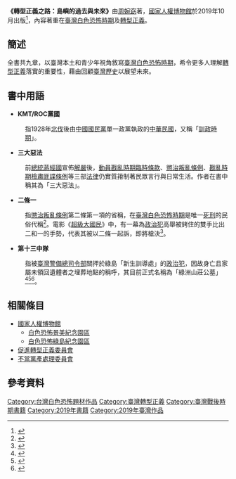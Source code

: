 {{Infobox book
|name          = 轉型正義之路：島嶼的過去與未來
|image         = 
|image_caption = 
|author        = [[周婉窈|周婉窈]]
|cover_artist  = 盧柏蓉
|country       = [[中華民國|臺灣]]
|language      = [[繁體中文|繁體中文]]
|series        = 
|subject       = 
|genre         = [[臺灣白色恐怖時期|白色恐怖]]、[[臺灣歷史|臺灣歷史]]、[[政治|政治]]轉型
|publisher     = [[國家人權博物館|國家人權博物館]]
|release_date  = 2019年10月
|media_type    = 實體書冊
|pages         = 224頁
|format        = <!-- 开本 -->
|isbn          = 978-986-5437-15-2
|dewey         = <!-- 杜威分类法 -->
|congress      = <!-- 美国国会图书馆图书分类法 -->
}}

'''《轉型正義之路：島嶼的過去與未來》'''由[[周婉窈|周婉窈]]著，[[國家人權博物館|國家人權博物館]]於2019年10月出版<ref>{{Cite news|url=http://homepage.ntu.edu.tw/~history/public_html/09newsletter/27/27-22.html|title=周婉窈著，《轉型正義之路：島嶼的過去與未來》出版|work=國立臺灣大學歷史學系|accessdate=2020-12-06}}</ref>，內容著重在[[臺灣白色恐怖時期|臺灣白色恐怖時期]]及[[轉型正義|轉型正義]]。

== 簡述 ==
全書共九章，以臺灣本土和青少年視角敘寫[[臺灣白色恐怖時期|臺灣白色恐怖時期]]，希令更多人理解[[轉型正義|轉型正義]]落實的重要性，藉由回顧[[臺灣歷史|臺灣歷史]]以展望未來。

== 書中用語 ==
*'''KMT/ROC黨國'''
: 指1928年[[國民革命軍北伐|北伐]]後由[[中國國民黨|中國國民黨]]單一政黨執政的[[中華民國|中華民國]]，又稱「[[訓政時期|訓政時期]]」。

*'''三大惡法'''
: 前[[中華民國總統|總統]][[蔣經國|蔣經國]]宣佈[[解嚴|解嚴]]後，[[動員戡亂時期臨時條款|動員戡亂時期臨時條款]]、[[懲治叛亂條例|懲治叛亂條例]]、[[戡亂時期檢肅匪諜條例|戡亂時期檢肅匪諜條例]]等三部[[法律|法律]]仍實質箝制著民眾言行與日常生活。作者在書中稱其為「三大惡法」。

*'''二條一'''
: 指[[懲治叛亂條例|懲治叛亂條例]]第二條第一項的省稱，在[[臺灣白色恐怖時期|臺灣白色恐怖時期]]是唯一[[死刑|死刑]]的民俗代稱<ref>{{Cite news|url=https://opinion.udn.com/opinion/story/10043/4412392|title=讀書也犯法？從《國際橋牌社》回顧白色恐怖與「二條一」|last=法律白話文運動|work=udn鳴人堂|date=2020-03-16|accessdate=2020-12-06}}</ref>。電影《[[超級大國民|超級大國民]]》中，有一幕為[[政治犯|政治犯]]高舉被銬住的雙手比出二和一的手勢，代表其被以二條一起訴，即將槍決<ref>{{Cite news|url=https://rm7012cho.pixnet.net/blog/post/267108769-超級大國民-唯一死刑【二條一】|title=超級大國民-唯一死刑【二條一】|last=卡卡星球|date=2016-11-15|accessdate=2020-12-06}}</ref>。

*'''第十三中隊'''
: 指被[[臺灣警備總司令部|臺灣警備總司令部]]關押於綠島「新生訓導處」的[[政治犯|政治犯]]，因故身亡且家屬未領回遺體者之埋葬地點的稱呼，其目前正式名稱為「綠洲山莊公墓」<ref>{{Cite news|url=https://ndweb.iis.sinica.edu.tw/TWM/Public/content/story/seal/lyudao.html|title=【影音】重回綠島第13中隊 蔡焜霖：第一印象以為是天堂|last=張家銘|work=民報|date=2018-07-24|accessdate=2020-12-06}}</ref><ref>{{Cite news|url=https://www.peoplenews.tw/news/82772ede-d2f9-4f04-b91f-6af126e72918|title=綠島十三中隊|work=臺灣外省人生命記憶與敘事|accessdate=2020-12-06}}</ref><ref>{{Cite news|url=https://news.ltn.com.tw/news/politics/paper/318370|title=綠島人權藝術季╱重返十三中隊 悼念受難亡魂|last=黃明堂|work=自由電子報|accessdate=2020-12-06}}</ref>。

== 相關條目==
*  [[國家人權博物館|國家人權博物館]]
**  [[白色恐怖景美紀念園區|白色恐怖景美紀念園區]]
**  [[白色恐怖綠島紀念園區|白色恐怖綠島紀念園區]]
*  [[促進轉型正義委員會|促進轉型正義委員會]]
* [[不當黨產處理委員會|不當黨產處理委員會]]

== 參考資料 ==
<references/>

[[Category:台灣白色恐怖題材作品|Category:台灣白色恐怖題材作品]]
[[Category:臺灣轉型正義|Category:臺灣轉型正義]]
[[Category:臺灣戰後時期書籍|Category:臺灣戰後時期書籍]]
[[Category:2019年書籍|Category:2019年書籍]]
[[Category:2019年臺灣作品|Category:2019年臺灣作品]]